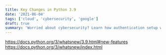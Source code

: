 ```yaml
---
title: Key Changes in Python 3.9
date: '2021-06-04'
tags: ['cloud', 'cybersecurity', 'google']
draft: true
summary: 'Worried about cybersecurity? Learn how authentication setup works for Google Cloud Functions and its wider cybersecurity implications.'
---
```


https://docs.python.org/3/whatsnew/3.9.html#new-features
https://docs.python.org/3/whatsnew/index.html